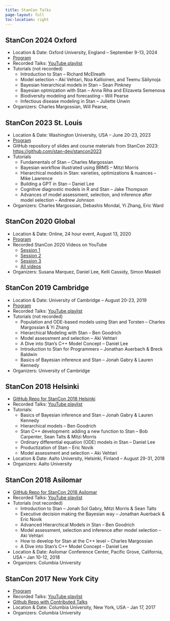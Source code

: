 ```yaml
---
title: StanCon Talks
page-layout: full
toc-location: right
---
```


## StanCon 2024 Oxford

* Location & Date: Oxford University, England -- September 9-13, 2024
* [Program](stancon/StanCon2024-program.pdf){target="_blank"}
* Recorded Talks: [YouTube playlist](https://www.youtube.com/playlist?list=PLCrWEzJgSUqzNzh6mjWsWUu-lSK59VXP6)
* Tutorials  (not recorded)
  + Introduction to Stan -- Richard McElreath
  + Model selection -- Aki Vehtari, Noa Kallioinen, and Teemu Säilynoja
  + Bayesian hierarchical models in Stan -- Sean Pinkney
  + Bayesian optmization with Stan -- Anna Riha and Elizaveta Semenova
  + Biodiversity modeling and forecasting -- Will Pearse
  + Infectious disease modeling in Stan -- Juliette Unwin
* Organizers: Charles Margossian, Will Pearse, 


## StanCon 2023 St. Louis

* Location & Date: Washington University, USA -- June 20-23, 2023
* [Program](stancon/StanCon2023-program.pdf){target="_blank"}
* GitHub repository of slides and course materials from StanCon 2023: [https://github.com/stan-dev/stancon2023](https://github.com/stan-dev/stancon2023){target="_blank"}
* Tutorials
    + Fundamentals of Stan -- Charles Margossian
    + Bayesian workflow illustrated using BRMS -- Mitzi Morris
    + Hierarchical models in Stan: varieties, optimizations & nuances -- Mike Lawrence
    + Building a GPT in Stan -- Daniel Lee
    + Cognitive diagnostic models in R and Stan -- Jake Thompson
    + Advances of model assessment, selection, and inference after model selection --  Andrew Johnson
* Organizers: Charles Margossian, Debashis Mondal, Yi Zhang, Eric Ward


## StanCon 2020 Global

* Location & Date: Online, 24 hour event, August 13, 2020
* [Program](stancon/StanCon2020-program.qmd){target="_blank"}
* Recorded StanCon 2020 Videos on YouTube
  + [Session 1](https://www.youtube.com/playlist?list=PLCrWEzJgSUqzSg_N87tVF2YWebmoHB7Bp)
  + [Session 2](https://www.youtube.com/playlist?list=PLCrWEzJgSUqwychgV5Q72Nsaq08FU48aQ)
  + [Session 3](https://www.youtube.com/playlist?list=PLCrWEzJgSUqwj78wmC7vLklk8Zg158Htk)
  + [All videos](https://www.youtube.com/playlist?list=PLCrWEzJgSUqzI3goQEAKkDsHg72inmqbe) 
* Organizers: Susana Marquez, Daniel Lee, Kelli Cassidy, Simon Maskell


## StanCon 2019 Cambridge

* Location & Date: University of Cambridge -- August 20-23, 2019
* [Program](stancon/StanCon2019-program.qmd){target="_blank"}
* Recorded Talks: [YouTube playlist](https://youtube.com/playlist?list=PLCrWEzJgSUqwERifw7IhR593ehWg2tYLs&si=c2h_lAlQtHeXXlV8)
* Tutorials (not recorded)
    + Population and ODE-based models using Stan and Torsten -- Charles Margossian & Yi Zhang
    + Hierarchical Modeling with Stan -- Ben Goodrich
    + Model assessment and selection -- Aki Vehtari
    + A Dive into Stan’s C++ Model Concept -- Daniel Lee
    + Introduction to Stan for Programmers -- Jonathan Auerbach & Breck Baldwin
    + Basics of Bayesian inference and Stan -- Jonah Gabry & Lauren Kennedy
* Organizers: University of Cambridge

## StanCon 2018  Helsinki

* [GitHub Repo for StanCon 2018 Helsinki](https://github.com/stan-dev/stancon_talks/tree/master/2018-helsinki){target="_blank"}
* Recorded Talks: [YouTube playlist](https://youtube.com/playlist?list=PLCrWEzJgSUqxG_CmS5Y6TaHqWij-Oak9T&si=mrbye44NnR8qGOXL)
* Tutorials:
   + Basics of Bayesian inference and Stan -- Jonah Gabry & Lauren Kennedy
   + Hierarchical models -- Ben Goodrich
   + Stan C++ development: adding a new function to Stan -- Bob Carpenter, Sean Talts & Mitzi Morris
   + Ordinary differential equation (ODE) models in Stan -- Daniel Lee
   + Productization of Stan -- Eric Novik
   + Model assessment and selection -- Aki Vehtari
* Location & Date: Aalto University, Helsinki, Finland -- August 29-31, 2018
* Organizers: Aalto University 


## StanCon 2018 Asilomar

* [GitHub Repo for StanCon 2018 Asilomar](https://github.com/stan-dev/stancon_talks/tree/master/2018#materials-from-stancon-2018-asilomar){target="_blank"}
* Recorded Talks: [YouTube playlist](https://youtube.com/playlist?list=PLCrWEzJgSUqwd7RCSyAmE26YJaPWHm8tD&si=wjdPNJtFwpAvalTn)
* Tutorials (not recorded)
    + Introduction to Stan -- Jonah Sol Gabry, Mitzi Morris & Sean Talts
    + Executive decision making the Bayesian way -- Jonathan Auerback & Eric Novik
    + Advanced Hierarchical Models in Stan -- Ben Goodrich
    + Model assessment, selection and inference after model selection -- Aki Vehtari
    + How to develop for Stan at the C++ level -- Charles Margossian
    + A Dive into Stan’s C++ Model Concept -- Daniel Lee
* Location & Date: Asilomar Conference Center, Pacific Grove, California, USA -- Jan 10-12, 2018
* Organizers: Columbia University


## StanCon 2017 New York City

* [Program](stancon/StanCon2017-program.pdf){target="_blank"}
* Recorded Talks: [YouTube playlist](https://youtube.com/playlist?list=PLCrWEzJgSUqyTrwjUMarPeqtmparZ4y33&si=lgKunWEOUSQkNlfW)
* [Github Repo with Contributed Talks](https://github.com/stan-dev/stancon_talks/tree/master/2017/Contributed-Talks){target="_blank"}
* Location & Date: Columbia University, New York, USA - Jan 17, 2017
* Organizers: Columbia University

